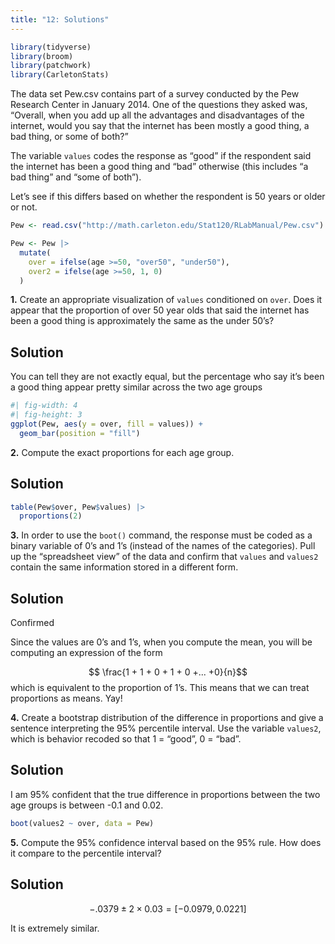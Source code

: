 ```yaml
---
title: "12: Solutions"
---
```


```r
library(tidyverse)
library(broom)
library(patchwork)
library(CarletonStats)
```

The data set Pew.csv contains part of a survey conducted by the Pew Research Center in January 2014. One of the questions they asked was, “Overall, when you add up all the advantages and disadvantages of the internet, would you say that the internet has been mostly a good thing, a bad thing, or some of both?”

The variable `values` codes the response as “good” if the respondent said the internet has been a good thing and “bad” otherwise (this includes “a bad thing” and “some of both”).

Let's see if this differs based on whether the respondent is 50 years or older or not. 

```r
Pew <- read.csv("http://math.carleton.edu/Stat120/RLabManual/Pew.csv")

Pew <- Pew |>
  mutate(
    over = ifelse(age >=50, "over50", "under50"),
    over2 = ifelse(age >=50, 1, 0)
  )
```

**1.** Create an appropriate visualization of `values` conditioned on `over`. Does it appear that the proportion of over 50 year olds that said the internet has been a good thing is approximately the same as the under 50's? 

::: callout-tip
## Solution

You can tell they are not exactly equal, but the percentage who say it's been a good thing appear pretty similar across the two age groups


```r
#| fig-width: 4
#| fig-height: 3
ggplot(Pew, aes(y = over, fill = values)) + 
  geom_bar(position = "fill") 
```

:::

**2.** Compute the exact proportions for each age group.


::: callout-tip
## Solution

```r
table(Pew$over, Pew$values) |>
  proportions(2)
```

::: 

**3.** In order to use the `boot()` command, the response must be coded as a binary variable of 0's and 1's (instead of the names of the categories). Pull up the "spreadsheet view" of the data and confirm that `values` and `values2` contain the same information stored in a different form.

::: callout-tip
## Solution

Confirmed

::: 

Since the values are 0's and 1's, when you compute the mean, you will be computing an expression of the form 

$$ \frac{1 + 1 + 0 + 1 + 0 +... +0}{n}$$
which is equivalent to the proportion of 1's. This means that we can treat proportions as means. Yay! 

**4.** Create a bootstrap distribution of the difference in proportions and give a sentence interpreting the 95% percentile interval. Use the variable `values2`, which is behavior recoded so that 1 = "good", 0 = "bad".

::: callout-tip
## Solution

I am 95% confident that the true difference in proportions between the two age groups is between -0.1 and 0.02. 

```r
boot(values2 ~ over, data = Pew)
```

:::

**5.** Compute the 95% confidence interval based on the 95% rule. How does it compare to the percentile interval? 

::: callout-tip
## Solution

$$-.0379 \pm2\times  0.03 = [-0.0979 , 0.0221] $$

It is extremely similar.

:::


